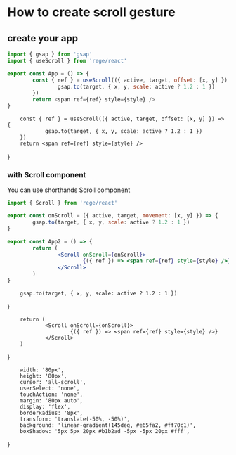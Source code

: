 # How to create scroll gesture

## create your app

```js
import { gsap } from 'gsap'
import { useScroll } from 'rege/react'

export const App = () => {
        const { ref } = useScroll(({ active, target, offset: [x, y] }) => {
                gsap.to(target, { x, y, scale: active ? 1.2 : 1 })
        })
        return <span ref={ref} style={style} />
}
```


        const { ref } = useScroll(({ active, target, offset: [x, y] }) => {
                gsap.to(target, { x, y, scale: active ? 1.2 : 1 })
        })
        return <span ref={ref} style={style} />
}

<App />

### with Scroll component

You can use shorthands Scroll component

```jsx
import { Scroll } from 'rege/react'

export const onScroll = ({ active, target, movement: [x, y] }) => {
        gsap.to(target, { x, y, scale: active ? 1.2 : 1 })
}

export const App2 = () => {
        return (
                <Scroll onScroll={onScroll}>
                        {({ ref }) => <span ref={ref} style={style} />}
                </Scroll>
        )
}
```


        gsap.to(target, { x, y, scale: active ? 1.2 : 1 })
}

        return (
                <Scroll onScroll={onScroll}>
                        {({ ref }) => <span ref={ref} style={style} />}
                </Scroll>
        )
}

<App2 />

        width: '80px',
        height: '80px',
        cursor: 'all-scroll',
        userSelect: 'none',
        touchAction: 'none',
        margin: '80px auto',
        display: 'flex',
        borderRadius: '8px',
        transform: 'translate(-50%, -50%)',
        background: 'linear-gradient(145deg, #e65fa2, #ff70c1)',
        boxShadow: '5px 5px 20px #b1b2ad -5px -5px 20px #fff',
}
